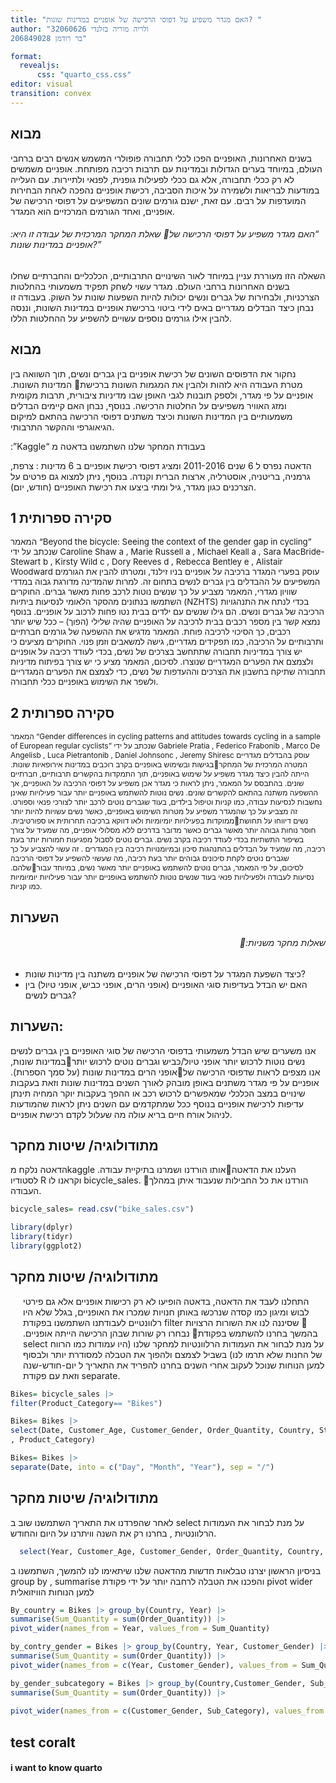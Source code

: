 ---
title: "האם מגדר משפיע על דפוסי הרכישה של אופניים במדינות שונות? " 
author: "ולריה מוריה בזלנדי 32060626
בר רודמן 206849028"

format:
  revealjs:
      css: "quarto_css.css"
editor: visual
transition: convex
---
## מבוא
<p>
בשנים האחרונות, האופניים הפכו לכלי תחבורה פופולרי המשמש אנשים רבים ברחבי העולם, במיוחד בערים הגדולות ובמדינות עם תרבות רכיבה מפותחת. אופניים משמשים לא רק ככלי תחבורה, אלא גם ככלי לפעילות גופנית, לפנאי ולתיירות. עם העלייה במודעות לבריאות ולשמירה על איכות הסביבה, רכישת אופניים נהפכה לאחת הבחירות המועדפות על רבים. עם זאת, ישנם גורמים שונים המשפיעים על דפוסי הרכישה של אופניים, ואחד הגורמים המרכזיים הוא המגדר.
</p>

<h6>
שאלת המחקר המרכזית של עבודה זו היא: "האם מגדר משפיע על דפוסי הרכישה של אופניים במדינות שונות?" </h6>
<p>
 השאלה הזו מעוררת עניין במיוחד לאור השינויים התרבותיים, הכלכליים והחברתיים שחלו בשנים האחרונות ברחבי העולם. מגדר עשוי לשחק תפקיד משמעותי בהחלטות הצרכניות, ולבחירות של גברים ונשים יכולות להיות השפעות שונות על השוק. בעבודה זו נבחן כיצד הבדלים מגדריים באים לידי ביטוי ברכישת אופניים במדינות השונות, וננסה להבין אילו גורמים נוספים עשויים להשפיע על ההחלטות הללו.
<p>
## מבוא
<p> נחקור את הדפוסים השונים של רכישת אופניים בין גברים ונשים, תוך השוואה בין המדינות השונות. מטרת העבודה היא לזהות ולהבין את המגמות השונות ברכישת אופניים על פי מגדר, ולספק תובנות לגבי האופן שבו מדיניות ציבורית, תרבות מקומית ומזג האוויר משפיעים על החלטות הרכישה. בנוסף, נבחן האם קיימים הבדלים משמעותיים בין המדינות השונות וכיצד משתנים דפוסי הרכישה בהתאם למיקום הגיאוגרפי וההקשר התרבותי.
</p>
<h8 dir = "rtl" >  בעבודת המחקר שלנו השתמשנו בדאטה מ "Kaggle":  
</h8>
<p> הדאטה נפרס ל 6 שנים 2011-2016 ומציג דפוסי רכישת אופניים ב 6 מדינות : צרפת, גרמניה, בריטניה, אוסטרליה, ארצות הברית וקנדה. בנוסף, ניתן למצוא גם פרטים על הצרכנים כגון מגדר, גיל ומתי ביצעו את רכישת האופניים (חודש, יום).
</p>

## סקירה ספרותית 1
<div style="font-size:95%;"> המאמר "Beyond the bicycle: Seeing the context of the gender gap in cycling” שנכתב על ידי Caroline Shaw a , Marie Russell a , Michael Keall a , Sara MacBride-Stewart b , Kirsty Wild c , Dory Reeves d , Rebecca Bentley e , Alistair Woodward עוסק בפערי המגדר ברכיבה על אופניים בניו זילנד, ומטרתו להבין את הגורמים המשפיעים על ההבדלים בין גברים לנשים בתחום זה. למרות שהמדינה מדורגת גבוה במדדי שוויון מגדרי, המאמר מצביע על כך שנשים נוטות לרכב פחות מאשר גברים.
החוקרים השתמשו בנתונים מהסקר הלאומי לנסיעות ביתיות (NZHTS) בכדי לנתח את התנהגויות הרכיבה של גברים ונשים. הם גילו שנשים עם ילדים בבית נטו פחות לרכוב על אופניים. בנוסף נמצא קשר בין מספר רכבים בבית לרכיבה על האופניים שהיה שלילי (הפוך) – ככל שיש יותר רכבים, כך הסיכוי לרכיבה פוחת.
המאמר מדגיש את ההשפעה של גורמים חברתיים ותרבותיים על הרכיבה, כמו תפקידים מגדריים, גישה למשאבים וזמן פנוי. החוקרים מציעים כי יש צורך במדיניות תחבורה שתתחשב בצרכים של נשים, בכדי לעודד רכיבה על אופניים ולצמצם את הפערים המגדריים שנוצרו.
לסיכום, המאמר מציע כי יש צורך בפיתוח מדיניות תחבורה שתיקח בחשבון את הצרכים וההעדפות של נשים, כדי לצמצם את הפערים המגדריים ולשפר את השימוש באופניים ככלי תחבורה.
</div>




## סקירה ספרותית 2
<div style="font-size:85%;">
המאמר "Gender differences in cycling patterns and attitudes towards cycling in a sample of European regular cyclists" שנכתב על ידי Gabriele Pratia , Federico Frabonib , Marco De Angelisb , Luca Pietrantonib , Daniel Johnsonc , Jeremy Shiresc עוסק בהבדלים מגדריים בגישות ובשימוש באופניים בקרב רוכבים במדינות אירופאיות שונות.המטרה המרכזית של המחקר הייתה להבין כיצד מגדר משפיע על שימוש באופניים, תוך התמקדות בהקשרים תרבותיים, חברתיים שונים. בהתבסס על המאמר, ניתן לראות כי מגדר אכן משפיע על דפוסי הרכיבה על האופניים, אך ההשפעה משתנה בהתאם להקשרים שונים. נשים נוטות להשתמש באופניים יותר עבור פעילויות שאינן נחשבות לנסיעות עבודה, כמו קניות וטיפול בילדים, בעוד שגברים נוטים לרכב יותר לצורכי פנאי וספורט. זה מצביע על כך שהמגדר משפיע על מטרות השימוש באופניים, כאשר נשים עשויות להיות יותר ממוקדות בפעילויות יומיומיות ולאו דווקא ברכיבה תחרותית או ספורטיבית.נשים דיווחו על תחושת חוסר נוחות גבוהה יותר מאשר גברים כאשר מדובר בדרכים ללא מסלולי אופניים, מה שמעיד על צורך בשיפור התשתיות בכדי לעודד רכיבה בקרב נשים. גברים נוטים לסבול מפגיעות חמורות יותר בעת רכיבה, מה שמעיד על הבדלים בהתנהגות סיכון ובמיומנויות רכיבה בין המגדרים . זה עשוי להצביע על כך שגברים נוטים לקחת סיכונים גבוהים יותר בעת רכיבה, מה שעשוי להשפיע על דפוסי הרכיבה שלהם.לסיכום, על פי המאמר, גברים נוטים להשתמש באופניים יותר מאשר נשים, במיוחד עבור נסיעות לעבודה ולפעילויות פנאי בעוד שנשים נוטות להשתמש באופניים יותר עבור פעילויות יומיומיות כמו קניות.
</div>
## השערות
<h6 dir = "rtl"> שאלות מחקר משניות: </h6>
<ul>
    <li> כיצד השפעת המגדר על דפוסי הרכישה של אופניים משתנה בין מדינות שונות? </li>
    <li>האם יש הבדל בעדיפות סוגי האופניים (אופני  הרים, אופני כביש, אופני טיול) בין גברים לנשים? </li>
</ul>

## השערות: 
<div>

אנו משערים שיש הבדל משמעותי בדפוסי הרכישה של סוגי האופניים בין גברים לנשים במדינות שונות,נשים נוטות לרכוש יותר אופני טיול/כביש וגברים נוטים לרכוש יותר אופני הרים במדינות שונות (על סמך הספרות).אנו מצפים לראות שדפוסי הרכישה של אופניים על פי מגדר משתנים באופן מובהק לאורך השנים במדינות שונות וזאת בעקבות שינויים במצב הכלכלי שמאפשרים לרכוש רכב או ההפך בעקבות יוקר המחיה תינתן עדיפות לרכישת אופניים בנוסף ככל שמתקדמים עם השנים ניתן לראות שהמודעות לניהול אורח חיים בריא עולה מה שעלול לקדם רכישת אופניים. 
</div>
## מתודולוגיה/ שיטות מחקר
<P> הדאטה נלקח מkaggle אותו הורדנו ושמרנו בתיקיית עבודה.העלנו את הדאטה לסטודיו R וקראנו לו bicycle_sales. הורדנו את כל החבילות שנעבוד איתן במהלך העבודה.</p>


```{r,echo=TRUE,eval=FALSE}
bicycle_sales= read.csv("bike_sales.csv")

library(dplyr)
library(tidyr)
library(ggplot2)

```
## מתודולוגיה/ שיטות מחקר 
<p  style="margin-left: 20px;"> התחלנו לעבד את הדאטה, בדאטה הופיעו לא רק רכישות אופניים אלא גם פירטי לבוש ומיגון כמו קסדה שנרכשו באותן חנויות שמכרו את האופניים, בגלל שלא היו רלוונטיים לעבודתנו השתמשנו בפקודת filter שסיננה לנו את השורות הרצויות  נבחרו רק שורות שבהן הרכישה הייתה אופניים. בהמשך בחרנו להשתמש בפקודת select על מנת לבחור את העמודות הרלוונטיות למחקר שלנו (היו עמודות כמו הרווח של החנות שלא תרמו לנו) בשביל לצמצם ולהפוך את הטבלה למסודרת יותר ולבסוף למען הנוחות שנוכל לעקוב אחרי השנים בחרנו להפריד את התאריך ל יום-חודש-שנה וזאת עם פקודת separate.  
</p>


```{r, echo=TRUE, eval=FALSE}
Bikes= bicycle_sales |>
filter(Product_Category== "Bikes")

Bikes= Bikes |>
select(Date, Customer_Age, Customer_Gender, Order_Quantity, Country, State, Sub_Category
, Product_Category)

Bikes= Bikes |>
separate(Date, into = c("Day", "Month", "Year"), sep = "/")

```

## מתודולוגיה/ שיטות מחקר

<P> לאחר שהפרדנו את התאריך השתמשנו שוב ב select על מנת לבחור את העמודות הרלוונטיות , בחרנו רק את השנה וויתרנו על היום והחודש.
</p>
```{r,echo=TRUE,eval=FALSE}
  select(Year, Customer_Age, Customer_Gender, Order_Quantity, Country, Sub_Category)

```
<p> בניסיון הראשון יצרנו טבלאות חדשות מהדאטה שלנו שיתאימו לנו להמשך, השתמשנו ב group by , summarise והפכנו את הטבלה לרחבה יותר  על ידי פקודת pivot wider למען הנוחות הוויזואלית
</p>
```{r,echo=TRUE,eval=FALSE}
By_country = Bikes |> group_by(Country, Year) |>
summarise(Sum_Quantity = sum(Order_Quantity)) |> 
pivot_wider(names_from = Year, values_from = Sum_Quantity)

by_contry_gender = Bikes |> group_by(Country, Year, Customer_Gender) |>
summarise(Sum_Quantity = sum(Order_Quantity)) |> 
pivot_wider(names_from = c(Year, Customer_Gender), values_from = Sum_Quantity)

by_gender_subcategory = Bikes |> group_by(Country,Customer_Gender, Sub_Category) |>
summarise(Sum_Quantity = sum(Order_Quantity)) |>
  
pivot_wider(names_from = c(Customer_Gender, Sub_Category), values_from = Sum_Quantity, names_sep = "_")


```

## test coralt {.slide-in}

#### i want to know quarto
